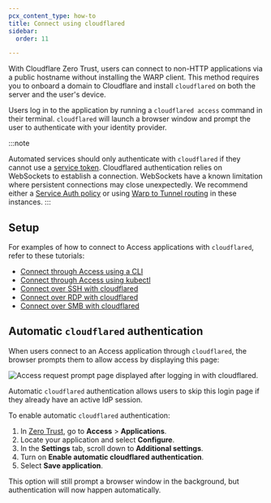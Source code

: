 ```yaml
---
pcx_content_type: how-to
title: Connect using cloudflared
sidebar:
  order: 11

---
```


With Cloudflare Zero Trust, users can connect to non-HTTP applications via a public hostname without installing the WARP client. This method requires you to onboard a domain to Cloudflare and install `cloudflared` on both the server and the user's device.

Users log in to the application by running a `cloudflared access` command in their terminal. `cloudflared` will launch a browser window and prompt the user to authenticate with your identity provider.

:::note

Automated services should only authenticate with `cloudflared` if they cannot use a [service token](/cloudflare-one/identity/service-tokens/). Cloudflared authentication relies on WebSockets to establish a connection. WebSockets have a known limitation where persistent connections may close unexpectedly. We recommend either a [Service Auth policy](/cloudflare-one/policies/access/#service-auth) or using [Warp to Tunnel routing](/cloudflare-one/applications/non-http/) in these instances. 
:::

## Setup

For examples of how to connect to Access applications with `cloudflared`, refer to these tutorials:

* [Connect through Access using a CLI](/cloudflare-one/tutorials/cli/)
* [Connect through Access using kubectl](/cloudflare-one/tutorials/kubectl/)
* [Connect over SSH with cloudflared](/cloudflare-one/connections/connect-networks/use-cases/ssh/#connect-to-ssh-server-with-cloudflared-access)
* [Connect over RDP with cloudflared](/cloudflare-one/connections/connect-networks/use-cases/rdp/#connect-to-rdp-server-with-cloudflared-access)
* [Connect over SMB with cloudflared](/cloudflare-one/connections/connect-networks/use-cases/smb/)

## Automatic `cloudflared` authentication

When users connect to an Access application through `cloudflared`, the browser prompts them to allow access by displaying this page:

![Access request prompt page displayed after logging in with cloudflared.](~/assets/images/cloudflare-one/applications/non-http/access-screen.png)

Automatic `cloudflared` authentication allows users to skip this login page if they already have an active IdP session.

To enable automatic `cloudflared` authentication:

1. In [Zero Trust](https://one.dash.cloudflare.com), go to **Access** > **Applications**.
2. Locate your application and select **Configure**.
3. In the **Settings** tab, scroll down to **Additional settings**.
4. Turn on **Enable automatic cloudflared authentication**.
5. Select **Save application**.

This option will still prompt a browser window in the background, but authentication will now happen automatically.
